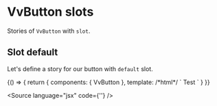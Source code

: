 
<Meta title="Components/Button/slots" />

# VvButton slots

Stories of `VvButton` with `slot`.

## Slot default

Let's define a story for our button with `default` slot.

<Canvas>
	<Story name="slot-default">
		{() => {
			return {
				components: { VvButton },
				template:
					/*html*/
					`<vv-button>
						<span class="color-red">Test</span>
					</vv-button>`
			}
		}}
	</Story>
</Canvas>

<Source
	language="jsx"
	code={'<vv-button label="Icon left" icon="akar-icons:heart" />'}
/>
